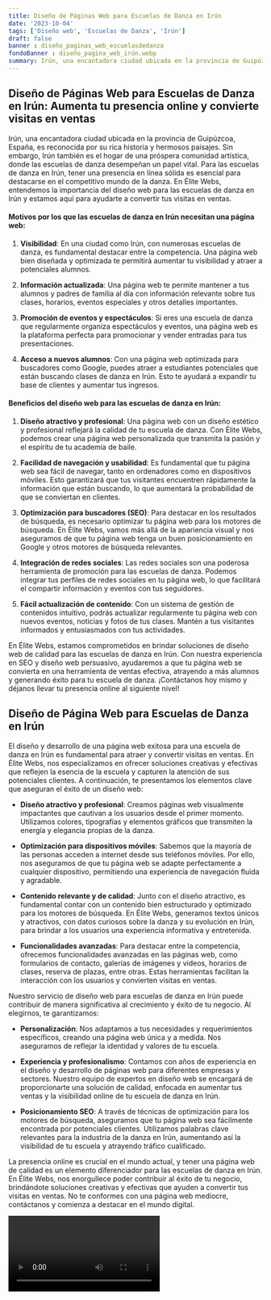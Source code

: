 ```yaml
---
title: Diseño de Páginas Web para Escuelas de Danza en Irún
date: '2023-10-04'
tags: ['Diseño web', 'Escuelas de Danza', 'Irún']
draft: false
banner : diseño_paginas_web_escuelasdedanza
fondoBanner : diseño_pagina_web_irún.webp
summary: Irún, una encantadora ciudad ubicada en la provincia de Guipúzcoa, España, es reconocida por su rica historia y hermosos paisajes. Sin embargo, Irún también es el hogar de una próspera comunidad artística, donde las escuelas de danza desempeñan un papel vital. Para las escuelas de danza en Irún, tener una presencia en línea sólida es esencial para destacarse en el competitivo mundo de la danza. En Élite Webs, entendemos la importancia del diseño web para las escuelas de danza en Irún y estamos aquí para ayudarte a convertir tus visitas en ventas.
---
```


## **Diseño de Páginas Web para Escuelas de Danza en Irún: Aumenta tu presencia online y convierte visitas en ventas**

Irún, una encantadora ciudad ubicada en la provincia de Guipúzcoa, España, es reconocida por su rica historia y hermosos paisajes. Sin embargo, Irún también es el hogar de una próspera comunidad artística, donde las escuelas de danza desempeñan un papel vital. Para las escuelas de danza en Irún, tener una presencia en línea sólida es esencial para destacarse en el competitivo mundo de la danza. En Élite Webs, entendemos la importancia del diseño web para las escuelas de danza en Irún y estamos aquí para ayudarte a convertir tus visitas en ventas.

#### Motivos por los que las escuelas de danza en Irún necesitan una página web:

1. **Visibilidad**: En una ciudad como Irún, con numerosas escuelas de danza, es fundamental destacar entre la competencia. Una página web bien diseñada y optimizada te permitirá aumentar tu visibilidad y atraer a potenciales alumnos.

2. **Información actualizada**: Una página web te permite mantener a tus alumnos y padres de familia al día con información relevante sobre tus clases, horarios, eventos especiales y otros detalles importantes.

3. **Promoción de eventos y espectáculos**: Si eres una escuela de danza que regularmente organiza espectáculos y eventos, una página web es la plataforma perfecta para promocionar y vender entradas para tus presentaciones.

4. **Acceso a nuevos alumnos**: Con una página web optimizada para buscadores como Google, puedes atraer a estudiantes potenciales que están buscando clases de danza en Irún. Esto te ayudará a expandir tu base de clientes y aumentar tus ingresos.

#### Beneficios del diseño web para las escuelas de danza en Irún:

1. **Diseño atractivo y profesional**: Una página web con un diseño estético y profesional reflejará la calidad de tu escuela de danza. Con Élite Webs, podemos crear una página web personalizada que transmita la pasión y el espíritu de tu academia de baile.

2. **Facilidad de navegación y usabilidad**: Es fundamental que tu página web sea fácil de navegar, tanto en ordenadores como en dispositivos móviles. Esto garantizará que tus visitantes encuentren rápidamente la información que están buscando, lo que aumentará la probabilidad de que se conviertan en clientes.

3. **Optimización para buscadores (SEO)**: Para destacar en los resultados de búsqueda, es necesario optimizar tu página web para los motores de búsqueda. En Élite Webs, vamos más allá de la apariencia visual y nos aseguramos de que tu página web tenga un buen posicionamiento en Google y otros motores de búsqueda relevantes.

4. **Integración de redes sociales**: Las redes sociales son una poderosa herramienta de promoción para las escuelas de danza. Podemos integrar tus perfiles de redes sociales en tu página web, lo que facilitará el compartir información y eventos con tus seguidores.

5. **Fácil actualización de contenido**: Con un sistema de gestión de contenidos intuitivo, podrás actualizar regularmente tu página web con nuevos eventos, noticias y fotos de tus clases. Mantén a tus visitantes informados y entusiasmados con tus actividades.

En Élite Webs, estamos comprometidos en brindar soluciones de diseño web de calidad para las escuelas de danza en Irún. Con nuestra experiencia en SEO y diseño web persuasivo, ayudaremos a que tu página web se convierta en una herramienta de ventas efectiva, atrayendo a más alumnos y generando éxito para tu escuela de danza. ¡Contáctanos hoy mismo y déjanos llevar tu presencia online al siguiente nivel!

<GifSeo />

<Cta />

## Diseño de Página Web para Escuelas de Danza en Irún

El diseño y desarrollo de una página web exitosa para una escuela de danza en Irún es fundamental para atraer y convertir visitas en ventas. En Élite Webs, nos especializamos en ofrecer soluciones creativas y efectivas que reflejen la esencia de la escuela y capturen la atención de sus potenciales clientes. A continuación, te presentamos los elementos clave que aseguran el éxito de un diseño web:

- **Diseño atractivo y profesional**: Creamos páginas web visualmente impactantes que cautivan a los usuarios desde el primer momento. Utilizamos colores, tipografías y elementos gráficos que transmiten la energía y elegancia propias de la danza.

- **Optimización para dispositivos móviles**: Sabemos que la mayoría de las personas acceden a internet desde sus teléfonos móviles. Por ello, nos aseguramos de que tu página web se adapte perfectamente a cualquier dispositivo, permitiendo una experiencia de navegación fluida y agradable.

- **Contenido relevante y de calidad**: Junto con el diseño atractivo, es fundamental contar con un contenido bien estructurado y optimizado para los motores de búsqueda. En Élite Webs, generamos textos únicos y atractivos, con datos curiosos sobre la danza y su evolución en Irún, para brindar a los usuarios una experiencia informativa y entretenida.

- **Funcionalidades avanzadas**: Para destacar entre la competencia, ofrecemos funcionalidades avanzadas en las páginas web, como formularios de contacto, galerías de imágenes y videos, horarios de clases, reserva de plazas, entre otras. Estas herramientas facilitan la interacción con los usuarios y convierten visitas en ventas.

Nuestro servicio de diseño web para escuelas de danza en Irún puede contribuir de manera significativa al crecimiento y éxito de tu negocio. Al elegirnos, te garantizamos:

- **Personalización**: Nos adaptamos a tus necesidades y requerimientos específicos, creando una página web única y a medida. Nos aseguramos de reflejar la identidad y valores de tu escuela.

- **Experiencia y profesionalismo**: Contamos con años de experiencia en el diseño y desarrollo de páginas web para diferentes empresas y sectores. Nuestro equipo de expertos en diseño web se encargará de proporcionarte una solución de calidad, enfocada en aumentar tus ventas y la visibilidad online de tu escuela de danza en Irún.

- **Posicionamiento SEO**: A través de técnicas de optimización para los motores de búsqueda, aseguramos que tu página web sea fácilmente encontrada por potenciales clientes. Utilizamos palabras clave relevantes para la industria de la danza en Irún, aumentando así la visibilidad de tu escuela y atrayendo tráfico cualificado.

La presencia online es crucial en el mundo actual, y tener una página web de calidad es un elemento diferenciador para las escuelas de danza en Irún. En Élite Webs, nos enorgullece poder contribuir al éxito de tu negocio, brindándote soluciones creativas y efectivas que ayuden a convertir tus visitas en ventas. No te conformes con una página web mediocre, contáctanos y comienza a destacar en el mundo digital.

<Video />

<CtaBot job='Escuelas de Danza' city='Irún'/>

<Gmaps query='Irún+españa+maps' />